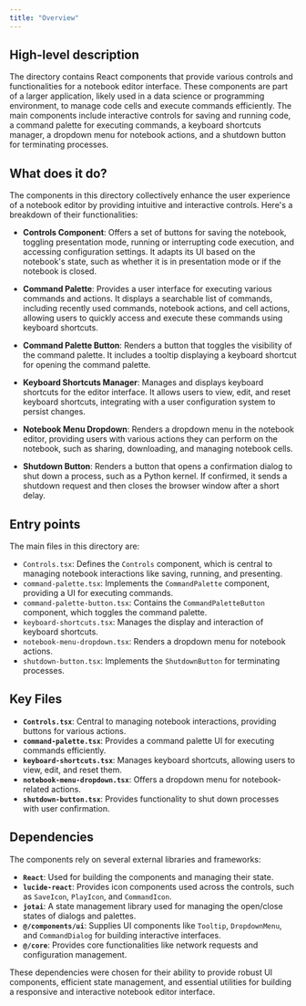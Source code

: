 ```yaml
---
title: "Overview"
---
```


## High-level description

The directory contains React components that provide various controls and functionalities for a notebook editor interface. These components are part of a larger application, likely used in a data science or programming environment, to manage code cells and execute commands efficiently. The main components include interactive controls for saving and running code, a command palette for executing commands, a keyboard shortcuts manager, a dropdown menu for notebook actions, and a shutdown button for terminating processes.

## What does it do?

The components in this directory collectively enhance the user experience of a notebook editor by providing intuitive and interactive controls. Here's a breakdown of their functionalities:

- **Controls Component**: Offers a set of buttons for saving the notebook, toggling presentation mode, running or interrupting code execution, and accessing configuration settings. It adapts its UI based on the notebook's state, such as whether it is in presentation mode or if the notebook is closed.

- **Command Palette**: Provides a user interface for executing various commands and actions. It displays a searchable list of commands, including recently used commands, notebook actions, and cell actions, allowing users to quickly access and execute these commands using keyboard shortcuts.

- **Command Palette Button**: Renders a button that toggles the visibility of the command palette. It includes a tooltip displaying a keyboard shortcut for opening the command palette.

- **Keyboard Shortcuts Manager**: Manages and displays keyboard shortcuts for the editor interface. It allows users to view, edit, and reset keyboard shortcuts, integrating with a user configuration system to persist changes.

- **Notebook Menu Dropdown**: Renders a dropdown menu in the notebook editor, providing users with various actions they can perform on the notebook, such as sharing, downloading, and managing notebook cells.

- **Shutdown Button**: Renders a button that opens a confirmation dialog to shut down a process, such as a Python kernel. If confirmed, it sends a shutdown request and then closes the browser window after a short delay.

## Entry points

The main files in this directory are:

- `Controls.tsx`: Defines the `Controls` component, which is central to managing notebook interactions like saving, running, and presenting.
- `command-palette.tsx`: Implements the `CommandPalette` component, providing a UI for executing commands.
- `command-palette-button.tsx`: Contains the `CommandPaletteButton` component, which toggles the command palette.
- `keyboard-shortcuts.tsx`: Manages the display and interaction of keyboard shortcuts.
- `notebook-menu-dropdown.tsx`: Renders a dropdown menu for notebook actions.
- `shutdown-button.tsx`: Implements the `ShutdownButton` for terminating processes.

## Key Files

- **`Controls.tsx`**: Central to managing notebook interactions, providing buttons for various actions.
- **`command-palette.tsx`**: Provides a command palette UI for executing commands efficiently.
- **`keyboard-shortcuts.tsx`**: Manages keyboard shortcuts, allowing users to view, edit, and reset them.
- **`notebook-menu-dropdown.tsx`**: Offers a dropdown menu for notebook-related actions.
- **`shutdown-button.tsx`**: Provides functionality to shut down processes with user confirmation.

## Dependencies

The components rely on several external libraries and frameworks:

- **`React`**: Used for building the components and managing their state.
- **`lucide-react`**: Provides icon components used across the controls, such as `SaveIcon`, `PlayIcon`, and `CommandIcon`.
- **`jotai`**: A state management library used for managing the open/close states of dialogs and palettes.
- **`@/components/ui`**: Supplies UI components like `Tooltip`, `DropdownMenu`, and `CommandDialog` for building interactive interfaces.
- **`@/core`**: Provides core functionalities like network requests and configuration management.

These dependencies were chosen for their ability to provide robust UI components, efficient state management, and essential utilities for building a responsive and interactive notebook editor interface.